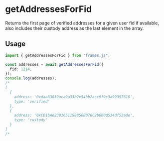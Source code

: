 # getAddressesForFid

Returns the first page of verified addresses for a given user fid if available, also includes their custody address as the last element in the array.

## Usage

```ts [example.ts]
import { getAddressesForFid } from "frames.js";

const addresses = await getAddressesForFid({
  fid: 1214,
});
console.log(addresses);
/*
[
  {
    address: '0xdaa83039aca9a33b2e54bb2acc9f9c3a99357618',
    type: 'verified'
  },
  {
    address: '0xCD1bAe2391651198850B076C2b600d534df53ade',
    type: 'custody'
  }
]
/*
```
